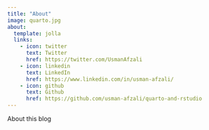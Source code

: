 ```yaml
---
title: "About"
image: quarto.jpg
about:
  template: jolla
  links:
    - icon: twitter
      text: Twitter
      href: https://twitter.com/UsmanAfzali
    - icon: linkedin
      text: LinkedIn
      href: https://www.linkedin.com/in/usman-afzali/
    - icon: github
      text: Github
      href: https://github.com/usman-afzali/quarto-and-rstudio
---
```


About this blog
